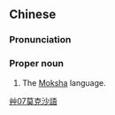 {{also|莫克沙语}}
==Chinese==
{{zh-forms|s=莫克沙语|type=31}}

===Pronunciation===
{{zh-pron
|m=Mòkèshāyǔ
|cat=pn
}}

===Proper noun===
{{zh-proper noun}}

# The [[Moksha]] language.

[[Category:zh:Languages|艸07莫克沙語]]